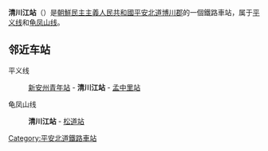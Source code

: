 {{unreferenced|time=2015-01-08T15:23:01+00:00}}
{{朝鮮半島車站資訊
|公司色 = red
|文字色 = 
|站名 = 清川江站
|圖片 = 
|pxl = 
|圖片說明 =
|前一站1 = [[新安州青年站|新安州青年]]
|前一站距離1 = 4.0
|後一站距離1 = 2.0
|後一站1 = [[孟中里站|孟中里]]
|所屬路線1 = [[平义线|平义线]]
|距離1 = 79.7
|起點站1 = [[平壤站|平壤]]
|前一站2 = 
|前一站距離2 = 
|後一站距離2 = 
|後一站2 = [[松道站|松道]]
|所屬路線2 = [[龟凤山线|龟凤山线]]
|距離2 = 0.0
|起點站2 = 清川江
|諺文 = 청천강역
|朝鮮漢字 = 淸川江驛
|文觀部式 = Cheongcheon'gang-yeok
|馬-賴式 = Ch'ŏngch'ŏn'gang-yŏk
|副站名 = 
|車站編號 = 
|停站路線數 = 2
|所屬公司 = [[朝鮮民主主義人民共和國鐵道省|朝鮮民主主義人民共和國鐵道省]]
|所在地 =[[平安北道|平安北道]][[博川郡|博川郡]]
|車站構造 = 地面车站
|月台配置 = 
|啟用年月日 =
|廢站年月日 = 
|上下車人次 = 
|統計年度 = 
|轉車 = 
|備註 = 
|全寬備註 = 
}}

'''清川江站'''（{{kor|名=北|諺=청천강역|漢=淸川江驛|羅=Ch'ŏngch'ŏn'gang yŏk|f=y}}）是[[朝鮮民主主義人民共和國|朝鮮民主主義人民共和國]][[平安北道|平安北道]][[博川郡|博川郡]]的一個鐵路車站，属于[[平义线|平义线]]和[[龟凤山线|龟凤山线]]。

==邻近车站==
平义线
:[[新安州青年站|新安州青年站]] - '''清川江站''' - [[孟中里站|孟中里站]]
龟凤山线
:'''清川江站''' - [[松道站|松道站]]

{{朝鲜铁路小作品}}

{{平义线}}
{{龟凤山线}}

[[Category:平安北道鐵路車站|Category:平安北道鐵路車站]]